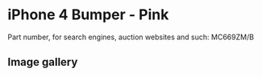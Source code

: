 
# iPhone 4 Bumper - Pink

Part number, for search engines, auction websites and such: MC669ZM/B

## Image gallery

<div style={{ width: '100%', maxWidth: '768px' }}>
<GalleryComponent
    images={[
      {
        original: "/everysource/MC669.webp",
        thumbnail: "/everypreview/MC669.webp",
      },
      {
        original: "/everysource/MC669_AV1.webp",
        thumbnail: "/everypreview/MC669_AV1.webp",
      },
      {
        original: "/everysource/MC669_AV2.webp",
        thumbnail: "/everypreview/MC669_AV2.webp",
      },
      {
        original: "/everysource/MC669_AV3.webp",
        thumbnail: "/everypreview/MC669_AV3.webp",
      },
      {
        original: "/everysource/MC669_AV4.webp",
        thumbnail: "/everypreview/MC669_AV4.webp",
      },
      {
        original: "/everysource/MC669_AV5.webp",
        thumbnail: "/everypreview/MC669_AV5.webp",
      }
    ]}
  />
</div>